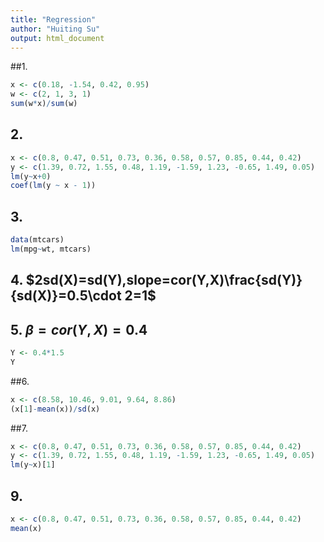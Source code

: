 ```yaml
---
title: "Regression"
author: "Huiting Su"
output: html_document
---
```

##1.
```r
x <- c(0.18, -1.54, 0.42, 0.95)
w <- c(2, 1, 3, 1)
sum(w*x)/sum(w)
```

## 2.
```r
x <- c(0.8, 0.47, 0.51, 0.73, 0.36, 0.58, 0.57, 0.85, 0.44, 0.42)
y <- c(1.39, 0.72, 1.55, 0.48, 1.19, -1.59, 1.23, -0.65, 1.49, 0.05)
lm(y~x+0)
coef(lm(y ~ x - 1))
```

## 3.
```r
data(mtcars)
lm(mpg~wt, mtcars)
```

## 4. $2sd(X)=sd(Y),slope=cor(Y,X)\frac{sd(Y)}{sd(X)}=0.5\cdot 2=1$

## 5. $\beta=cor(Y,X)=0.4$
```r
Y <- 0.4*1.5
Y
```

##6. 
```r
x <- c(8.58, 10.46, 9.01, 9.64, 8.86)
(x[1]-mean(x))/sd(x)
```

##7.
```r
x <- c(0.8, 0.47, 0.51, 0.73, 0.36, 0.58, 0.57, 0.85, 0.44, 0.42)
y <- c(1.39, 0.72, 1.55, 0.48, 1.19, -1.59, 1.23, -0.65, 1.49, 0.05)
lm(y~x)[1]
```

## 9.
```r
x <- c(0.8, 0.47, 0.51, 0.73, 0.36, 0.58, 0.57, 0.85, 0.44, 0.42)
mean(x)
```


